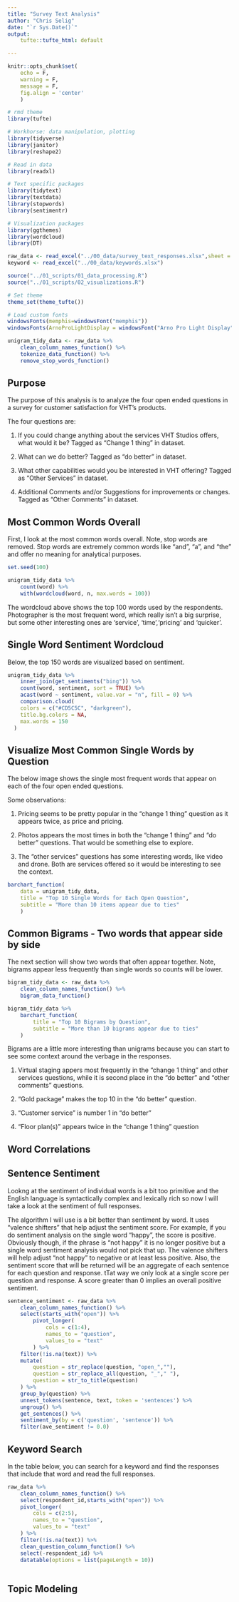 ```yaml
---
title: "Survey Text Analysis"
author: "Chris Selig"
date: "`r Sys.Date()`"
output: 
    tufte::tufte_html: default

---
```


```r
knitr::opts_chunk$set(
    echo = F,
    warning = F,
    message = F,
    fig.align = 'center'
    )
```

```r
# rmd theme
library(tufte)

# Workhorse: data manipulation, plotting
library(tidyverse)
library(janitor)
library(reshape2)

# Read in data
library(readxl)

# Text specific packages
library(tidytext)
library(textdata)
library(stopwords)
library(sentimentr)

# Visualization packages
library(ggthemes)
library(wordcloud)
library(DT)
```


```r
raw_data <- read_excel("../00_data/survey_text_responses.xlsx",sheet = "Survey_responses")
keyword <- read_excel("../00_data/keywords.xlsx")
```

```r
source("../01_scripts/01_data_processing.R")
source("../01_scripts/02_visualizations.R")
```

```r
# Set theme
theme_set(theme_tufte())
```


```r
# Load custom fonts
windowsFonts(memphis=windowsFont("memphis"))
windowsFonts(ArnoProLightDisplay = windowsFont("Arno Pro Light Display"))
```


```r
unigram_tidy_data <- raw_data %>% 
    clean_column_names_function() %>% 
    tokenize_data_function() %>% 
    remove_stop_words_function()
```

## Purpose

The purpose of this analysis is to analyze the four open ended questions in a survey for customer satisfaction for VHT's products.

The four questions are:

1. If you could change anything about the services VHT Studios offers, what would it be? Tagged as "Change 1 thing" in dataset.

2. What can we do better? Tagged as "do better" in dataset.

3. What other capabilities would you be interested in VHT offering? Tagged as "Other Services" in dataset.

4. Additional Comments and/or Suggestions for improvements or changes. Tagged as "Other Comments" in dataset.


## Most Common Words Overall

First, I look at the most common words overall. Note, stop words are removed. Stop words are extremely common words like "and", "a", and "the" and offer no meaning for analytical purposes.

```r
set.seed(100)

unigram_tidy_data %>% 
    count(word) %>% 
    with(wordcloud(word, n, max.words = 100))
```


The wordcloud above shows the top 100 words used by the respondents. Photographer is the most frequent word, which really isn't a big surprise, but some other interesting ones are 'service', 'time','pricing' and 'quicker'.


## Single Word Sentiment Wordcloud

Below, the top 150 words are visualized based on sentiment.


```r
unigram_tidy_data %>% 
    inner_join(get_sentiments("bing")) %>%
    count(word, sentiment, sort = TRUE) %>%
    acast(word ~ sentiment, value.var = "n", fill = 0) %>%
    comparison.cloud(
    colors = c("#CD5C5C", "darkgreen"),
    title.bg.colors = NA,
    max.words = 150
  )
```


## Visualize Most Common Single Words by Question


The below image shows the single most frequent words that appear on each of the four open ended questions.


Some observations:

1. Pricing seems to be pretty popular in the "change 1 thing" question as it appears twice, as price and pricing.

2. Photos appears the most times in both the "change 1 thing" and "do better" questions. That would be something else to explore. 

3. The "other services" questions has some interesting words, like video and drone. Both are services offered so it would be interesting to see the context.


```r
barchart_function(
    data = unigram_tidy_data, 
    title = "Top 10 Single Words for Each Open Question",
    subtitle = "More than 10 items appear due to ties"
    )
```


## Common Bigrams - Two words that appear side by side

The next section will show two words that often appear together. Note, bigrams appear less frequently than single words so counts will be lower.


```r
bigram_tidy_data <- raw_data %>% 
    clean_column_names_function() %>% 
    bigram_data_function()
```

```r
bigram_tidy_data %>% 
    barchart_function(
        title = "Top 10 Bigrams by Question",
        subtitle = "More than 10 bigrams appear due to ties"
    )
```

Bigrams are a little more interesting than unigrams because you can start to see some context around the verbage in the responses.

1. Virtual staging appers most frequently in the "change 1 thing" and other services questions, while it is second place in the "do better" and "other comments" questions.

2. "Gold package" makes the top 10 in the "do better" question.

3. "Customer service" is number 1 in "do better"

4. "Floor plan(s)" appears twice in the "change 1 thing" question


## Word Correlations


## Sentence Sentiment

Lookng at the sentiment of individual words is a bit too primitive and the English language is syntactically complex and lexically rich so now I will take a look at the sentiment of full responses. 

The algorithm I will use is a bit better than sentiment by word. It uses "valence shifters" that help adjust the sentiment score. For example, if you do sentiment analysis on the single word "happy", the score is positive. Obviously though, if the phrase is "not happy" it is no longer positive but a single word sentiment analysis would not pick that up. The valence shifters will help adjust "not happy" to negative or at least less positive. Also, the sentiment score that will be returned will be an aggregate of each sentence for each question and response. tTat way we only look at a single score per question and response. A score greater than 0 implies an overall positive sentiment.

```r
sentence_sentiment <- raw_data %>% 
    clean_column_names_function() %>% 
    select(starts_with("open")) %>% 
        pivot_longer(
            cols = c(1:4),
            names_to = "question",
            values_to = "text"
        ) %>% 
    filter(!is.na(text)) %>% 
    mutate(
        question = str_replace(question, "open_",""),
        question = str_replace_all(question, "_"," "),
        question = str_to_title(question)
    ) %>% 
    group_by(question) %>%
    unnest_tokens(sentence, text, token = 'sentences') %>%
    ungroup() %>%
    get_sentences() %>%
    sentiment_by(by = c('question', 'sentence')) %>% 
    filter(ave_sentiment != 0.0)

```

## Keyword Search

In the table below, you can search for a keyword and find the responses that include that word and read the full responses.

```r
raw_data %>% 
    clean_column_names_function() %>% 
    select(respondent_id,starts_with("open")) %>% 
    pivot_longer(
        cols = c(2:5),
        names_to = "question",
        values_to = "text"
    ) %>% 
    filter(!is.na(text)) %>% 
    clean_question_column_function() %>% 
    select(-respondent_id) %>% 
    datatable(options = list(pageLength = 10))
    
```


## Topic Modeling